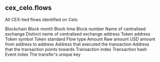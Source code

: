 ## cex_celo.flows 
All CEX-tied flows identified on Celo

<ParamField path="blockchain">
Blockchain
</ParamField>
<ParamField path="block_month">
Block month
</ParamField>
<ParamField path="block_time">
Block time
</ParamField>
<ParamField path="block_number">
Block number
</ParamField>
<ParamField path="cex_name">
Name of centralised exchange
</ParamField>
<ParamField path="distinct_name">
Distinct name of centralised exchange address
</ParamField>
<ParamField path="token_address">
Token address
</ParamField>
<ParamField path="token_symbol">
Token symbol
</ParamField>
<ParamField path="token_standard">
Token standard
</ParamField>
<ParamField path="flow_type">
Flow type
</ParamField>
<ParamField path="amount">
Amount
</ParamField>
<ParamField path="amount_raw">
Raw amount
</ParamField>
<ParamField path="amount_usd">
USD amount
</ParamField>
<ParamField path="from">
from address
</ParamField>
<ParamField path="to">
to address
</ParamField>
<ParamField path="tx_from">
Address that executed the transaction
</ParamField>
<ParamField path="tx_to">
Address that the transaction points towards
</ParamField>
<ParamField path="tx_index">
Transaction index
</ParamField>
<ParamField path="tx_hash">
Transaction hash
</ParamField>
<ParamField path="evt_index">
Event index
</ParamField>
<ParamField path="unique_key">
The transfer&#x27;s unique key
</ParamField>
